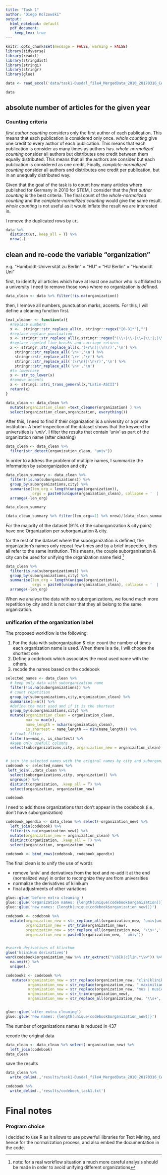 ```yaml
---
title: "Task 1"
author: "Diego Kolzowski"
output:
  html_notebook: default
  pdf_document:
    keep_tex: true
---
```


```r
knitr::opts_chunk$set(message = FALSE, warning = FALSE)
library(tidyverse)
library(readxl)
library(stringdist)
library(stringi)
library(stringr)
library(glue)
```

```r
data <- read_excel('data/task1-Dusdal_file4_MergedData_2010_20170316_CANDIDATES.xlsx')
```

```r
data
```


## absolute number of articles for the given year

### Counting criteria

_first author counting_ considers only the first author of each publication. This means that each publication is considered only once. _whole counting_ give one credit to every author of each publication. This means that each publication is consider as many times as authors has. _whole-normalized counting_ consider all authors but distributes one credit between them equally distributed. This means that all the authors are consider but each publication is considered as one credit. Finally, _complete-normalized counting_ consider all authors and distributes one credit per publication, but in an unequally distributed way.

Given that the goal of the task is to count how many articles where published for Germany in 2010 for STEM, I consider that the _first author counting_ is the best criteria. The final count of the _whole-normalized counting_ and the _complete-normalized counting_ would give the same result. _whole counting_ is not useful as it would inflate the result we are interested in.


I remove the duplicated rows by `ut`.
```r
data %>% 
  distinct(ut,.keep_all = T) %>% 
  nrow(.)
```



## clean and re-code the variable “organization”

e.g. “Humboldt-Universität zu Berlin” = “HU” = “HU Berlin” = “Humboldt Uni”


first, to identify all articles which have at least one author who is affiliated to a university I need to remove those rows where no organization is defined.
```r
data_clean <- data %>% filter(!is.na(organization))
```

then, I remove all numbers, punctuation marks, accents. For this, I will define a cleaning function first.
```r

text_cleaner <- function(x){
  #replace numbers
  x <-  stringr::str_replace_all(x, stringr::regex("[0-9]*"),"")
  #replace replace punctuation
  x <- stringr::str_replace_all(x,stringr::regex("(\\+|\\-|\\=|\\:|;|\\.|,|_|\\?|¿|\\!|¡|\\\\|\\(|\\)|\\||\\^|\\>|\\<|\\/|#|\\$|%|&|\"|\\*|\\{|\\}|`|\\[|´|\\]|@|¨|°|ª)"),"")
  #replace repeted line breaks and carriage returns
  x <- stringr::str_replace_all(x,'(\r\n)|(\n\r)','\n') %>%
    stringr::str_replace_all('\n+','\n') %>%
    stringr::str_replace_all('\r+','\r') %>%
    stringr::str_replace_all('(\r\n)|(\n\r)','\n') %>%
    stringr::str_replace_all('\n+','\n')
  #to lowercase
  x <- str_to_lower(x)
  #remove accents
  x <- stringi::stri_trans_general(x,"Latin-ASCII")
  return(x)
}

data_clean <- data_clean %>% 
  mutate(organization_clean =text_cleaner(organization) ) %>% 
  select(organization_clean,organization, everything())
```

After this, I need to find if their organization is a university or a private institution.
A brief inspection of the dataset shows that the keyword for universities is _'univ'_. I filter the results that contain 'univ' as part of the organization name (after cleaning)

```r
data_clean <- data_clean %>% 
  filter(str_detect(organization_clean, "univ")) 
```

In order to address the problem of multiple names, I summarize the information by suborganization and city

```r
data_clean_summary <- data_clean %>% 
  filter(!is.na(suborganizations)) %>%
  group_by(suborganizations,city) %>% 
  summarise(len_org = length(unique(organization)),
            orgs = paste0(unique(organization_clean), collapse = '  | ')) %>% 
  arrange(-len_org)

data_clean_summary
```


```r
(data_clean_summary %>% filter(len_org==1) %>% nrow)/(data_clean_summary %>% nrow)

```

For the majority of the dataset (91% of the suborganization & city pairs) have one Organization per suborganization & city. 

for the rest of the dataset where the suborganization is defined, the organization's names only repeat few times and by a brief inspection, they all refer to the same institution. This means, the couple suborganization & city can be used for unifying the organization name field ^[note: for a real workflow situation a much more careful analysis should be made in order to avoid unifying different organizations]




```r
data_clean %>% 
  filter(is.na(suborganizations)) %>%
  group_by(suborganizations,city) %>% 
  summarise(len_org = length(unique(organization)),
            orgs = paste0(unique(organization_clean), collapse = '  | ')) %>% 
  arrange(-len_org)
```

When we analyse the data with no suborganizations, we found much more repetition by city and it is not clear that they all belong to the same organization.


### unification of the organization label

The proposed workflow is the following:

1. For the data with suborganization & city: count the number of times each organization name is used. When there is a tie, I will choose the shortest one
2. Define a codebook which associates the most used name with the others.
3. recode the names based on the codebook


```r
selected_names <- data_clean %>% 
  # keep only data with suborganization name
  filter(!is.na(suborganizations)) %>%
  # count repetition 
  group_by(suborganizations,city,organization_clean) %>% 
  summarise(n=n()) %>% 
  #define the most used and if it is the shortest
  group_by(suborganizations,city) %>% 
  mutate(organization_clean = organization_clean,
         max_n= max(n),
         name_length = nchar(organization_clean),
         is_shortest = name_length == min(name_length)) %>% 
  # final filter
  filter(n==max_n, is_shortest) %>% 
  #keep only usefull columns
  select(suborganizations,city, organization_new = organization_clean)



```


```r
# join the selected names with the original names by city and suborganization
codebook <- selected_names %>% 
 left_join(.,data_clean %>% 
  select(suborganizations,city, organization)) %>% 
  ungroup() %>% 
  distinct(organization, .keep_all = T) %>% 
  select(organization, organization_new)

codebook
```

I need to add those organizations that don't appear in the codebook (i.e., don't have suborganization)

```r
codebook_apendix <- data_clean %>% select(-organization_new) %>% 
  left_join(codebook) %>% 
  filter(is.na(organization_new)) %>% 
  mutate(organization_new = organization_clean) %>% 
  distinct(organization, .keep_all = T) %>% 
  select(organization, organization_new) 

codebook <- bind_rows(codebook, codebook_apendix)
```


The final clean is to unify the use of words

- remove 'univ' and derivatives from the text and re-add it at the end (normalized way) in order to recongnize they are from universities
- normalize the derivatives of klinikum
- final adjustments of other variations


```r
glue::glue('before extra cleaning')
glue::glue('organization names: {length(unique(codebook$organization))}')
glue::glue('new names: {length(unique(codebook$organization_new))}')

codebook <- codebook %>% 
  mutate(organization_new = str_replace_all(organization_new, 'univ|universitat',''),
         organization_new = str_trim(organization_new),
         organization_new = str_replace_all(organization_new, '\\s+',' '),
         organization_new = paste0(organization_new, ' univ'))


#search derivatives of klinikum
glue('klinikum derivatives')
word(codebook$organization_new %>% str_extract("\\b[k|c]lin.*\\w")) %>% 
  na.omit() %>% 
  unique(.)

codebook2 <- codebook %>% 
   mutate(organization_new = str_replace(organization_new, "clin|klinikum|klinikums|kliniken|kliniku|klinkum ",' klin '),
          organization_new = str_replace(organization_new, " maximilian | maximilians | maximillian | maximillians ",' maximilian '),
          organization_new = str_replace(organization_new, "mus | music ",' music '),
          organization_new = str_trim(organization_new),
          organization_new = str_replace_all(organization_new, '\\s+',' '),)


glue::glue('after extra cleaning')
glue::glue('new names: {length(unique(codebook$organization_new))}')
```


The number of organizations names is reduced in 437

recode the original data

```r
data_clean <- data_clean %>% select(-organization_new) %>% 
  left_join(codebook)
data_clean
```

save the results

```r
data_clean %>% 
  write_delim(.,'results/task1-Dusdal_file4_MergedData_2010_20170316_CANDIDATES_results.txt')

codebook %>% 
  write_delim(.,'results/codebook_task1.txt')
```



# Final notes

### Program choice

I decided to use R as it allows to use powerfull libraries for Text Mining, and hence for the normalization process, and also embed the documentation in the code. 
